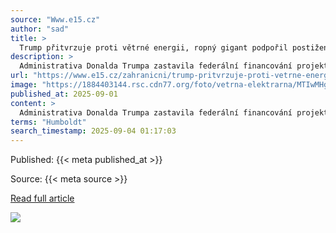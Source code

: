 ```yaml
---
source: "Www.e15.cz"
author: "sad"
title: >
  Trump přitvrzuje proti větrné energii, ropný gigant podpořil postižený Ørsted
description: >
  Administrativa Donalda Trumpa zastavila federální financování projektů větrné energie na moři v hodnotě 679 milionů dolarů a eskaluje tak svůj tlak na obnovitelné zdroje v USA. V reakci na to norská ropná firma Equinor navyšuje svou kapitálovou účast v dánské…
url: "https://www.e15.cz/zahranicni/trump-pritvrzuje-proti-vetrne-energii-ropny-gigant-podporil-postizeny-orsted-1427074"
image: "https://1884403144.rsc.cdn77.org/foto/vetrna-elektrarna/MTIwMHg2MzAvZmlsdGVyczpub191cHNjYWxlKDEpOndhdGVybWFyayhodHRwczovL2ltZy5jbmNlbnRlci5jei9kaXN0L2Fzc2V0cy9lMTUvd2F0ZXJtYXJrLWUxNS5wbmcsLTEwLDEwLDApOmZvY2FsKDF4MTo4OTZ4NTAzKS9pbWc/4883880.jpg?v=0&st=gBoOcSWcp-RCu1Jn1TGr5u4OLxGyDRew3Jr2wO95-dg&ts=1600812000&e=0"
published_at: 2025-09-01
content: >
  Administrativa Donalda Trumpa zastavila federální financování projekt vtrné energie na moi v hodnot 679 milion dolar a eskaluje tak svj tlak na obnovitelné zdroje v USA. V reakci na to norská ropná f… [+2247 chars]
terms: "Humboldt"
search_timestamp: 2025-09-04 01:17:03
---
```



Published: {{< meta published_at >}}


Source: {{< meta source >}}


[Read full article]({{< meta url >}}){target='_blank'}



![](`r rmarkdown::metadata$image[1]`)
